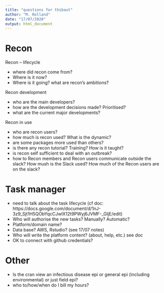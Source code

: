 ```yaml
---
title: "questions for thibaut"
author: "M. Rolland"
date: "17/07/2020"
output: html_document
---
```


# Recon

Recon – lifecycle

* where did recon come from?
* Where is it now? 
* Where is it going? what are recon’s ambitions?

Recon development

* who are the main developers?
* how are the development decisions made? Prioritised?
* what are the current major developments?

Recon in use

* who are recon users?
* how much is recon used? What is the dynamic?
* are some packages more used than others?
* is there any recon tutorial? Training? How is it taught?
* is recon self sufficient to deal with an outbreak?
* how to Recon members and Recon users communicate outside the slack? How mush is the Slack used? How much of the Recon users are on the slack?

# Task manager

* need to talk about the task lifecycle (cf doc: https://docs.google.com/document/d/1nJ-3z9_Sjt1H5QObYqcCJwlX12t9PWyj6JVMF-_GljE/edit)
* Who will authorise the new tasks? Manually? Automatic?
* Platform/domain name?
* Data base? AWS, Rstudio? (see 17/07 notes)
* Who will write the platform content? (about, help, etc.) see doc
* OK to connect with github credentials?

# Other

* Is the cran view an infectious disease epi or general epi (including environmental) or just field epi?
* who to/how/when do I bill my hours?

